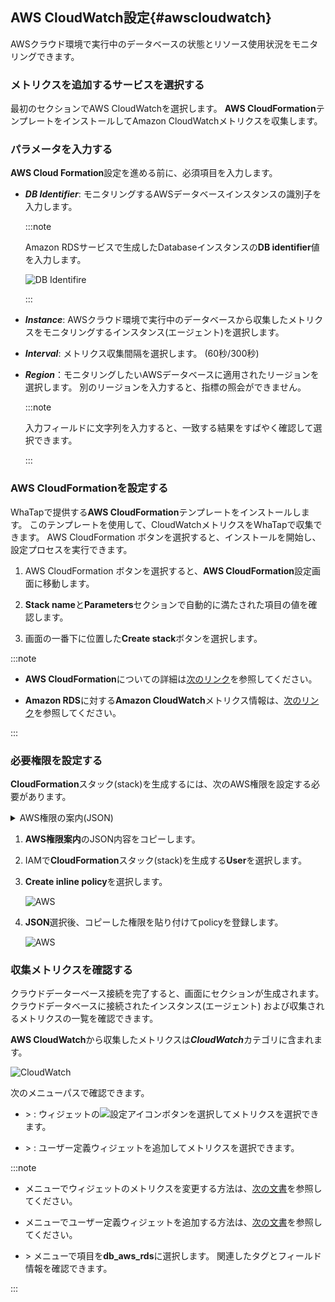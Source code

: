## AWS CloudWatch設定{#awscloudwatch}

AWSクラウド環境で実行中のデータベースの状態とリソース使用状況をモニタリングできます。

### メトリクスを追加するサービスを選択する

<Xclude product="oracle,mssql"><ImgLang img="db-cloudsettings-select-service.png" desc="Select service" /></Xclude>

<InDoc product="oracle,mssql"><ImgLang img="db-cloudsettings-select-service-oracle.png" desc="Select service" /></InDoc>

最初のセクションで<UI>AWS CloudWatch</UI>を選択します。 **AWS CloudFormation**テンプレートをインストールしてAmazon CloudWatchメトリクスを収集します。

### パラメータを入力する

**AWS Cloud Formation**設定を進める前に、必須項目を入力します。

<ImgLang img="db-cloudsettings-input-parameters.png" desc="Parameters" />

- ***DB Identifier***: モニタリングするAWSデータベースインスタンスの識別子を入力します。

  :::note

  Amazon RDSサービスで生成したDatabaseインスタンスの**DB identifier**値を入力します。

  ![DB Identifire](/img/db-cloudsettings-input-parameters-db-identifier.png)

  :::

- ***Instance***: AWSクラウド環境で実行中のデータベースから収集したメトリクスをモニタリングするインスタンス(エージェント)を選択します。

- ***Interval***: メトリクス収集間隔を選択します。 (60秒/300秒)

- ***Region***：モニタリングしたいAWSデータベースに適用されたリージョンを選択します。 別のリージョンを入力すると、指標の照会ができません。

  :::note

  入力フィールドに文字列を入力すると、一致する結果をすばやく確認して選択できます。

  <ImgLang img="db-cloudsettings-input-parameters-region.png" desc="Region" />

  :::

### AWS CloudFormationを設定する

WhaTapで提供する**AWS CloudFormation**テンプレートをインストールします。 このテンプレートを使用して、CloudWatchメトリクスをWhaTapで収集できます。 <UI>AWS CloudFormation</UI> <Cmdname sid="setting" className="uitext" />ボタンを選択すると、インストールを開始し、設定プロセスを実行できます。

<ImgLang img="db-cloudsettings-set-cloud-formation.png" desc="AWS CloudFormation" />

1. <UI>AWS CloudFormation</UI> <Cmdname sid="setting" className="uitext" />ボタンを選択すると、**AWS CloudFormation**設定画面に移動します。

2. **Stack name**と**Parameters**セクションで自動的に満たされた項目の値を確認します。

3. 画面の一番下に位置した**Create stack**ボタンを選択します。

:::note

- **AWS CloudFormation**についての詳細は[次のリンク](https://docs.aws.amazon.com/AWSCloudFormation/latest/UserGuide/Welcome.html)を参照してください。

- **Amazon RDS**に対する**Amazon CloudWatch**メトリクス情報は、[次のリンク](https://docs.aws.amazon.com/AmazonRDS/latest/UserGuide/rds-metrics.html)を参照してください。

:::

### 必要権限を設定する

**CloudFormation**スタック(stack)を生成するには、次のAWS権限を設定する必要があります。

<details>

<summary>AWS権限の案内(JSON)</summary>

```json
{
  "Version": "2012-10-17",
  "Statement": [
    {
      "Effect": "Allow",
      "Action": [
        "cloudformation:CreateStack",
        "cloudformation:UpdateStack",
        "cloudformation:DeleteStack",
        "cloudformation:DescribeStacks",
        "cloudformation:DescribeStackResources",
        "cloudformation:GetTemplateSummary",
        "cloudformation:DescribeStackEvents",
        "cloudformation:ListStacks",
        "cloudformation:ListStackResources"
      ],
      "Resource": "*"
    },
    {
      "Effect": "Allow",
      "Action": [
        "lambda:CreateFunction",
        "lambda:UpdateFunctionCode",
        "lambda:UpdateFunctionConfiguration",
        "lambda:InvokeFunction",
        "lambda:DeleteFunction",
        "lambda:GetFunction",
        "lambda:GetFunctionConfiguration",
        "lambda:ListFunctions"
      ],
      "Resource": "*"
    },
    {
      "Effect": "Allow",
      "Action": [
        "logs:CreateLogGroup",
        "logs:CreateLogStream",
        "logs:PutLogEvents",
        "logs:DescribeLogGroups",
        "logs:DescribeLogStreams",
        "logs:GetLogEvents",
        "logs:FilterLogEvents"
      ],
      "Resource": "*"
    }
    {
      "Effect": "Allow",
      "Action": [
        "events:PutRule",
        "events:PutTargets",
        "events:RemoveTargets",
        "events:DeleteRule",
        "events:DescribeRule",
        "events:EnableRule",
        "events:DisableRule"
      ],
      "Resource": "*"
    },
    {
      "Effect": "Allow",
      "Action": [
        "iam:CreateRole",
        "iam:AttachRolePolicy",
        "iam:PutRolePolicy",
        "iam:GetRole",
        "iam:DeleteRole",
        "iam:PassRole",
        "iam:ListRoles"
      ],
      "Resource": "*"
    },
    {
      "Effect": "Allow",
      "Action": [
        "cloudwatch:GetMetricData"
      ],
      "Resource": "*"
    },
    {
      "Effect": "Allow",
      "Action": [
        "s3:GetObject"
      ],
      "Resource": "arn:aws:s3:::repo.whatap.io/agent/db/WhaTapRDSMonitoring.zip"
    },
    {
      "Effect": "Allow",
      "Action": [
        "scheduler:GetSchedule",
        "scheduler:ListSchedules",
        "scheduler:CreateSchedule"
      ],
      "Resource": "*"
    }
  ]
}
```

</details>

1. **AWS権限案内**のJSON内容をコピーします。

2. IAMで**CloudFormation**スタック(stack)を生成する**User**を選択します。

3. **Create inline policy**を選択します。

   ![AWS](/img/db-cloudsettings-aws-iam-policy.png)

4. **JSON**選択後、コピーした権限を貼り付けてpolicyを登録します。

   ![AWS](/img/db-cloudsettings-aws-iam-policy-json.png)

### 収集メトリクスを確認する

クラウドデーターベース接続を完了すると、画面に<Cmdname sid="TTL08633" className="uitext" />セクションが生成されます。 クラウドデータベースに接続されたインスタンス(エージェント) および収集されるメトリクスの一覧を確認できます。

<ImgLang img="db-cloudsettings-added-aws-cloud-services.png" desc="Cloud Services" />

**AWS CloudWatch**から収集したメトリクスは***CloudWatch***カテゴリに含まれます。

![CloudWatch](/img/db-cloudsettings-check-metrics-category-aws.png)

次のメニューパスで確認できます。

- <Cmdname sid="side_dashboard" className="uitext" /> &gt; <Cmdname sid="side_dbMonitoring" className="uitext" />: ウィジェットの![設定アイコン](/img/ico-setting.svg)ボタンを選択してメトリクスを選択できます。

- <Cmdname sid="side_dashboard" className="uitext" /> &gt; <Cmdname sid="side_multiInstance" className="uitext" />: ユーザー定義ウィジェットを追加してメトリクスを選択できます。

:::note

- <Cmdname sid="side_dbMonitoring" className="uitext" />メニューでウィジェットのメトリクスを変更する方法は、[次の文書](instance-monitoring#selectmetrics)を参照してください。

- <Cmdname sid="side_multiInstance" className="uitext" />メニューでユーザー定義ウィジェットを追加する方法は、[次の文書](multi-instance-monitoring#customwidget)を参照してください。

- <Cmdname sid="side_analysis" className="uitext" /> &gt; <Cmdname sid="side_metricsSearch" className="uitext" />メニューで<Cmdname sid="category" className="uitext" />項目を**db_aws_rds**に選択します。 関連したタグとフィールド情報を確認できます。

:::
